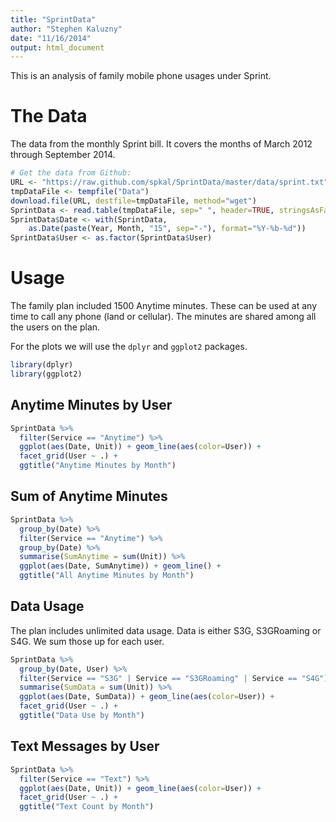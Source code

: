 ```yaml
---
title: "SprintData"
author: "Stephen Kaluzny"
date: "11/16/2014"
output: html_document
---
```

This is an analysis of family mobile phone usages under Sprint.

# The Data
The data from the monthly Sprint bill.
It covers the months of March 2012 through September 2014.

```r
# Get the data from Github:
URL <- "https://raw.github.com/spkal/SprintData/master/data/sprint.txt"
tmpDataFile <- tempfile("Data")
download.file(URL, destfile=tmpDataFile, method="wget")
SprintData <- read.table(tmpDataFile, sep=" ", header=TRUE, stringsAsFactors=FALSE)
SprintData$Date <- with(SprintData,
    as.Date(paste(Year, Month, "15", sep="-"), format="%Y-%b-%d"))
SprintData$User <- as.factor(SprintData$User)
```

# Usage
The family plan included 1500 Anytime minutes.
These can be used at any time to call any phone (land or cellular).
The minutes are shared among all the users on the plan.

For the plots we will use the `dplyr` and `ggplot2` packages.
```r
library(dplyr)
library(ggplot2)
```

## Anytime Minutes by User
```r
SprintData %>%
  filter(Service == "Anytime") %>%
  ggplot(aes(Date, Unit)) + geom_line(aes(color=User)) +
  facet_grid(User ~ .) +
  ggtitle("Anytime Minutes by Month")
```

## Sum of Anytime Minutes
```r
SprintData %>%
  group_by(Date) %>%
  filter(Service == "Anytime") %>%
  group_by(Date) %>%
  summarise(SumAnytime = sum(Unit)) %>%
  ggplot(aes(Date, SumAnytime)) + geom_line() +
  ggtitle("All Anytime Minutes by Month")
```
## Data Usage
The plan includes unlimited data usage.
Data is either S3G, S3GRoaming or S4G.
We sum those up for each user.
```r
SprintData %>%
  group_by(Date, User) %>%
  filter(Service == "S3G" | Service == "S3GRoaming" | Service == "S4G") %>%
  summarise(SumData = sum(Unit)) %>%
  ggplot(aes(Date, SumData)) + geom_line(aes(color=User)) +
  facet_grid(User ~ .) +
  ggtitle("Data Use by Month")
```
## Text Messages by User
```r
SprintData %>%
  filter(Service == "Text") %>%
  ggplot(aes(Date, Unit)) + geom_line(aes(color=User)) +
  facet_grid(User ~ .) +
  ggtitle("Text Count by Month")
```